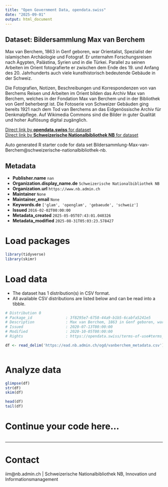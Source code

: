 ```yaml
---
title: "Open Government Data, opendata.swiss"
date: "2025-09-01"
output: html_document
---
```


## Dataset: Bildersammlung Max van Berchem

Max van Berchem, 1863 in Genf geboren, war Orientalist, Spezialist der islamischen Archäologie und Fotograf. Er unternahm Forschungsreisen nach Ägypten, Palästina, Syrien und in die Türkei. Parallel zu seinen Arbeiten im Orient fotografierte er zwischen dem Ende des 19. und Anfang des 20. Jahrhunderts auch viele kunsthistorisch bedeutende Gebäude in der Schweiz.

Die Fotografien, Notizen, Beschreibungen und Korrespondenzen von van Berchems Reisen und Arbeiten im Orient bilden das Archiv Max van Berchem, welches in der Fondation Max van Berchem und in der Bibliothek von Genf beherbergt ist. Die Fotoserie von Schweizer Gebäuden ging bereits 1921 nach dem Tod van Berchems an das Eidgenössische Archiv für Denkmalpflege. Auf Wikimedia Commons sind die Bilder in guter Qualität und hoher Auflösung digital zugänglich.

[Direct link by **opendata.swiss** for dataset](https://opendata.swiss/de/dataset/bildersammlung-max-van-berchem1)<br>
[Direct link by **Schweizerische Nationalbibliothek NB** for dataset](https://www.nb.admin.ch/snl/de/home/ueber-uns/gs/sammlungen/fotografien/vanberchem.html)

Auto generated R starter code for data set Bildersammlung-Max-van-Berchem@schweizerische-nationalbibliothek-nb.

## Metadata

- **Publisher.name** `nan`
- **Organization.display_name.de** `Schweizerische Nationalbibliothek NB`
- **Organization.url** `https://www.nb.admin.ch`
- **Maintainer** `None`
- **Maintainer_email** `None`
- **Keywords.de** `['glam', 'openglam', 'gebaeude', 'schweiz']`
- **Issued** `2016-02-02T00:00:00`
- **Metadata_created** `2025-05-05T07:43:01.040326`
- **Metadata_modified** `2025-08-31T05:03:23.578427`


# Load packages

```r

library(tidyverse)
library(skimr)

```

# Load data

-   The dataset has 1 distribution(s) in CSV format.
-   All available CSV distributions are listed below and can be read into a tibble.

```r

# Distribution 0
# Package_id               : 3f8295e7-6758-44a9-b1b5-6cabfa5241e5
# Description              : Max van Berchem, 1863 in Genf geboren, war Orientalist, Spezialist der islamischen Archäologie und Fotograf. Er unternahm Forschungsreisen nach Ägypten, Palästina, Syrien und in die Türkei. Parallel zu seinen Arbeiten im Orient fotografierte er zwischen dem Ende des 19. und Anfang des 20. Jahrhunderts auch viele kunsthistorisch bedeutende Gebäude in der Schweiz. Die Fotografien, Notizen, Beschreibungen und Korrespondenzen von van Berchems Reisen und Arbeiten im Orient bilden das Archiv Max van Berchem, welches in der Fondation Max van Berchem und in der Bibliothek von Genf beherbergt ist. Die Fotoserie von Schweizer Gebäuden ging bereits 1921 nach dem Tod van Berchems an das Eidgenössische Archiv für Denkmalpflege. Auf Wikimedia Commons sind die Bilder in guter Qualität und hoher Auflösung digital zugänglich.
# Issued                   : 2020-07-13T00:00:00
# Modified                 : 2020-10-05T00:00:00
# Rights                   : https://opendata.swiss/terms-of-use#terms_open

df <- read_delim('https://ead.nb.admin.ch/ogd/vanberchem_metadata.csv')



```

# Analyze data

```r

glimpse(df)
str(df)
skim(df)

head(df)
tail(df)

```

# Continue your code here...

```r

```

------------------------------------------------------------------------

# Contact

iim@nb.admin.ch | Schweizerische Nationalbibliothek NB, Innovation und Informationsmanagement
